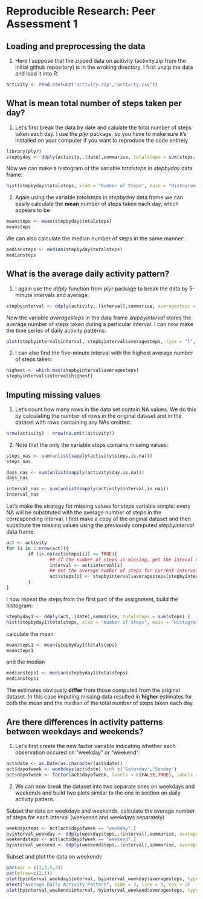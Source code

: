 # Reproducible Research: Peer Assessment 1


## Loading and preprocessing the data
1. Here I suppose that the zipped data on acitivity (activity.zip from the initial github repository) is in the wroking directory. I first unzip the data and load it into R:
```r
activity <- read.csv(unz("activity.zip","activity.csv"))
```



## What is mean total number of steps taken per day?
1. Let's first break the data by date and calulate the total number of steps taken each day. I use the *plyr* package, so you have to make sure it's installed on your computer if you want to reproduce the code entirely
```r
library(plyr)
stepbyday <- ddply(activity,.(date),summarise, totalsteps = sum(steps, na.rm = TRUE) )
```

Now we can make a histogram of the variable *totalsteps* in *stepbyday* data frame:
```r
hist(stepbyday$totalsteps, xlab = "Number of Steps", main = "Histogram of the Total Number\n of Steps Taken Each Day")
```

2. Again using the variable *totalsteps* in *stepbyday* data frame we can easily calculate the **mean** number of steps taken each day, which appears to be 
```r
meansteps <- mean(stepbyday$totalsteps)
meansteps
```

We can also calculate the median number of steps in the same manner:
```r
mediansteps <- median(stepbyday$totalsteps)
mediansteps
```

## What is the average daily activity pattern?

1. I again use the *ddply* function from *plyr* package to break the data by 5-minute intervals and average:
```r
stepbyinterval <- ddply(activity,.(interval),summarise, averagesteps = mean(steps, na.rm = TRUE))
```

Now the variable *averagesteps* in the data frame *stepbyinterval* stores the average number of steps taken during a particular interval. I can now make the time series of daily activity patterns:
```r
plot(stepbyinterval$interval, stepbyinterval$averagesteps, type = "l", xlab = "Interval", ylab = "Average Number of Steps", main = "Average Daily Activity Pattern")
```

2. I can also find the five-minute interval with the highest average number of steps taken:
```r
highest <- which.max(stepbyinterval$averagesteps)
stepbyinterval$interval[highest]
```

## Imputing missing values

1. Let's count how many rows in the data set contain NA values. We do this by calculating the number of rows in the original dataset and in the dataset with rows containing any NAs omitted:

```r
nrow(activity) - nrow(na.omit(activity))
```

2. Note that the only the variable steps contains missing values:
```r
steps_nas <- sum(unlist(sapply(activity$steps,is.na)))
steps_nas
```
```r
days_nas <- sum(unlist(sapply(activity$day,is.na)))
days_nas
```
```r
interval_nas <- sum(unlist(sapply(activity$interval,is.na)))
interval_nas
```

Let's make the strategy for missing values for *steps* variable simple: every NA will be substituted with the average number of steps in the corresponding interval. I first make a copy of the original dataset and then substitute the missing values using the previously computed *stepbyinterval* data frame:
```r
act <- activity
for (i in 1:nrow(act)){
        if (is.na(act$steps[i]) == TRUE){
                ## If the number of steps is missing, get the inteval number
                interval <- act$interval[i]
                ## Get the average number of steps for current interval in stepbyinterval data frame
                act$steps[i] <- stepbyinterval$averagesteps[stepbyinterval$interval == interval]
        }
}
```

I now repeat the steps from the first part of the assignment, build the histogram:

```r
stepbyday1 <- ddply(act,.(date),summarise, totalsteps = sum(steps) )
hist(stepbyday1$totalsteps, xlab = "Number of Steps", main = "Histogram of the Total Number\n of Steps Taken Each Day")
```

calculate the mean
```r
meansteps1 <- mean(stepbyday1$totalsteps)
meansteps1
```

and the median
```r
mediansteps1 <- median(stepbyday1$totalsteps)
mediansteps1
```

The estimates obviously **differ** from those computed from the original dataset. In this case imputing missing data resulted in **higher** estimates for both the mean and the median of the total number of steps taken each day.

## Are there differences in activity patterns between weekdays and weekends?
1. Let's first create the new factor variable indicating whether each observation occured on "weekday" or "weekend":
```r
act$date <- as.Date(as.character(act$date))
act$dayofweek <- weekdays(act$date) %in% c('Saturday','Sunday')
act$dayofweek <- factor(act$dayofweek, levels = c(FALSE,TRUE), labels = c("weekday","weekend"))
```

2. We can now break the dataset into two separate ones on weekdays and weekends and build two plots similar to the one in section on daily activity pattern. 

Subset the data on weekdays and weekends, calculate the average number of steps for each interval (weekends and weekdays separately)
```r
weekdaysteps <- act[act$dayofweek == "weekday",]
byinterval_weekday <- ddply(weekdaysteps,.(interval),summarise, averagesteps = mean(steps))
weekendsteps <- act[act$dayofweek == "weekend",]
byinterval_weekend <- ddply(weekendsteps,.(interval),summarise, averagesteps = mean(steps))
```

Subset and plot the data on weekends 
```r
par(mar = c(3,3,5,3))
par(mfrow=c(2,1)) 
plot(byinterval_weekday$interval, byinterval_weekday$averagesteps, type = "l", xlab = "Interval", ylab = "Average Number of Steps", main = "Weekday")
mtext("Average Daily Activity Pattern", side = 3, line = 3, cex = 2)
plot(byinterval_weekend$interval, byinterval_weekend$averagesteps, type = "l", xlab = "Interval", ylab = "Average Number of Steps", main = "Weekend")
```
